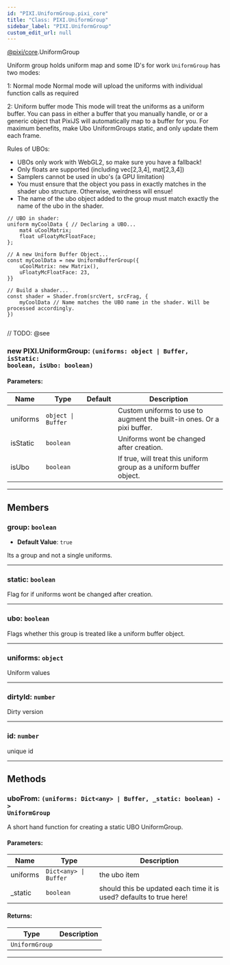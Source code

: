 ```yaml
---
id: "PIXI.UniformGroup.pixi_core"
title: "Class: PIXI.UniformGroup"
sidebar_label: "PIXI.UniformGroup"
custom_edit_url: null
---
```


[@pixi/core](../modules/pixi_core).UniformGroup

Uniform group holds uniform map and some ID's for work
`UniformGroup` has two modes&#58;

1&#58; Normal mode Normal mode will upload the uniforms with individual function calls as required

2&#58; Uniform buffer mode This mode will treat the uniforms as a uniform buffer. You can pass in either a buffer that you manually handle, or or a generic object that PixiJS will automatically map to a buffer for you. For maximum benefits, make Ubo UniformGroups static, and only update them each frame.

Rules of UBOs&#58;

* UBOs only work with WebGL2, so make sure you have a fallback!
* Only floats are supported (including vec[2,3,4], mat[2,3,4])
* Samplers cannot be used in ubo's (a GPU limitation)
* You must ensure that the object you pass in exactly matches in the shader ubo structure. Otherwise, weirdness will ensue!
* The name of the ubo object added to the group must match exactly the name of the ubo in the shader.

```
// UBO in shader:
uniform myCoolData { // Declaring a UBO...
    mat4 uCoolMatrix;
    float uFloatyMcFloatFace;
};

```

```
// A new Uniform Buffer Object...
const myCoolData = new UniformBufferGroup({
    uCoolMatrix: new Matrix(),
    uFloatyMcFloatFace: 23,
}}

// Build a shader...
const shader = Shader.from(srcVert, srcFrag, {
    myCoolData // Name matches the UBO name in the shader. Will be processed accordingly.
})


```



// TODO: @see

        

<article>

### new PIXI.UniformGroup: <span><code>(uniforms&#58; object &#124; Buffer, isStatic&#58; boolean, isUbo&#58; boolean) </code></span>

#### Parameters:
| Name     | Type                              | Default       | Description                                                            |
| -------- | --------------------------------- | ------------- | ---------------------------------------------------------------------- |
| uniforms | <code>object &#124; Buffer</code> | <code></code> | Custom uniforms to use to augment the built-in ones. Or a pixi buffer. |
| isStatic | <code>boolean</code>              | <code></code> | Uniforms wont be changed after creation.                               |
| isUbo    | <code>boolean</code>              | <code></code> | If true, will treat this uniform group as a uniform buffer object.     |

</article>

---------------------------------------




## Members
<article>

### group: <span><code>boolean</code></span>
- **Default Value**: <code>true</code>

Its a group and not a single uniforms.

</article>


---------------------------------------

<article>

### static: <span><code>boolean</code></span>
Flag for if uniforms wont be changed after creation.

</article>


---------------------------------------

<article>

### ubo: <span><code>boolean</code></span>
Flags whether this group is treated like a uniform buffer object.

</article>


---------------------------------------

<article>

### uniforms: <span><code>object</code></span>
Uniform values

</article>


---------------------------------------

<article>

### dirtyId: <span><code>number</code></span>
Dirty version

</article>


---------------------------------------

<article>

### id: <span><code>number</code></span>
unique id

</article>


---------------------------------------


## Methods
<article>

### uboFrom: <span><code>(uniforms&#58; Dict&#60;any&#62; &#124; Buffer, _static&#58; boolean) -&#62; UniformGroup</code></span>
A short hand function for creating a static UBO UniformGroup.

#### Parameters:
| Name     | Type                                         | Description                                                         |
| -------- | -------------------------------------------- | ------------------------------------------------------------------- |
| uniforms | <code>Dict&#60;any&#62; &#124; Buffer</code> | the ubo item                                                        |
| _static  | <code>boolean</code>                         | should this be updated each time it is used? defaults to true here! |
#### Returns:
| Type                      | Description |
| ------------------------- | ----------- |
| <code>UniformGroup</code> |             |
</article>


---------------------------------------


    